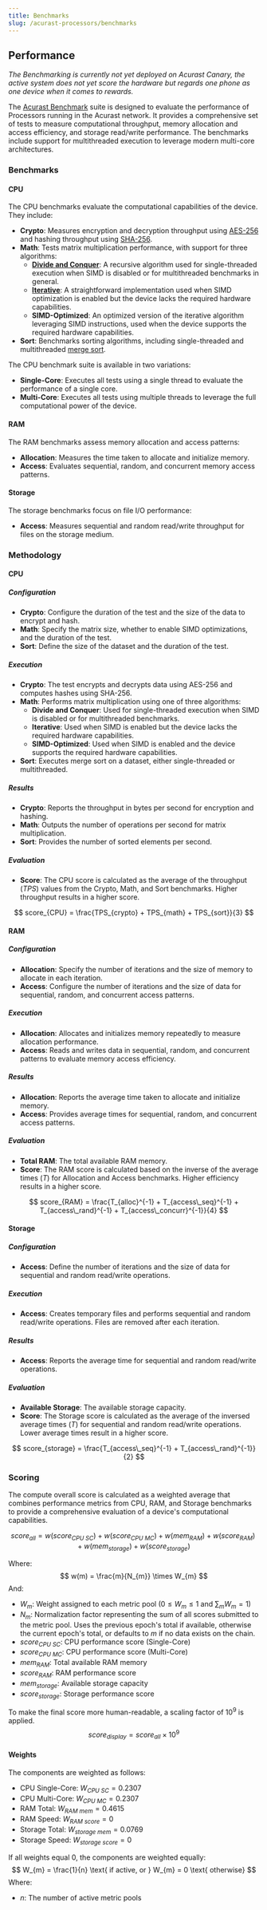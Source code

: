 ```yaml
---
title: Benchmarks
slug: /acurast-processors/benchmarks
---
```



## Performance

_The Benchmarking is currently not yet deployed on Acurast Canary, the active system does not yet score the hardware but regards one phone as one device when it comes to rewards._

The [Acurast Benchmark](https://github.com/Acurast/acurast-benchmark) suite is designed to evaluate the performance of Processors running in the Acurast network. It provides a comprehensive set of tests to measure computational throughput, memory allocation and access efficiency, and storage read/write performance. The benchmarks include support for multithreaded execution to leverage modern multi-core architectures.

### Benchmarks

#### CPU

The CPU benchmarks evaluate the computational capabilities of the device. They include:

- **Crypto**: Measures encryption and decryption throughput using [AES-256](https://en.wikipedia.org/wiki/Advanced_Encryption_Standard) and hashing throughput using [SHA-256](https://en.wikipedia.org/wiki/Secure_Hash_Algorithms).
- **Math**: Tests matrix multiplication performance, with support for three algorithms:
  - [**Divide and Conquer**](https://en.wikipedia.org/wiki/Matrix_multiplication_algorithm#Divide-and-conquer_algorithm): A recursive algorithm used for single-threaded execution when SIMD is disabled or for multithreaded benchmarks in general.
  - [**Iterative**](https://en.wikipedia.org/wiki/Matrix_multiplication_algorithm#Iterative_algorithm): A straightforward implementation used when SIMD optimization is enabled but the device lacks the required hardware capabilities.
  - **SIMD-Optimized**: An optimized version of the iterative algorithm leveraging SIMD instructions, used when the device supports the required hardware capabilities.
- **Sort**: Benchmarks sorting algorithms, including single-threaded and multithreaded [merge sort](https://en.wikipedia.org/wiki/Merge_sort).

The CPU benchmark suite is available in two variations:

- **Single-Core**: Executes all tests using a single thread to evaluate the performance of a single core.
- **Multi-Core**: Executes all tests using multiple threads to leverage the full computational power of the device.

#### RAM

The RAM benchmarks assess memory allocation and access patterns:

- **Allocation**: Measures the time taken to allocate and initialize memory.
- **Access**: Evaluates sequential, random, and concurrent memory access patterns.

#### Storage

The storage benchmarks focus on file I/O performance:

- **Access**: Measures sequential and random read/write throughput for files on the storage medium.

### Methodology

#### CPU

##### Configuration

- **Crypto**: Configure the duration of the test and the size of the data to encrypt and hash.
- **Math**: Specify the matrix size, whether to enable SIMD optimizations, and the duration of the test.
- **Sort**: Define the size of the dataset and the duration of the test.

##### Execution

- **Crypto**: The test encrypts and decrypts data using AES-256 and computes hashes using SHA-256.
- **Math**: Performs matrix multiplication using one of three algorithms:
  - **Divide and Conquer**: Used for single-threaded execution when SIMD is disabled or for multithreaded benchmarks.
  - **Iterative**: Used when SIMD is enabled but the device lacks the required hardware capabilities.
  - **SIMD-Optimized**: Used when SIMD is enabled and the device supports the required hardware capabilities.
- **Sort**: Executes merge sort on a dataset, either single-threaded or multithreaded.

##### Results

- **Crypto**: Reports the throughput in bytes per second for encryption and hashing.
- **Math**: Outputs the number of operations per second for matrix multiplication.
- **Sort**: Provides the number of sorted elements per second.

##### Evaluation

- **Score**: The CPU score is calculated as the average of the throughput ($TPS$) values from the Crypto, Math, and Sort benchmarks. Higher throughput results in a higher score.

$$
score_{CPU} = \frac{TPS_{crypto} + TPS_{math} + TPS_{sort}}{3}
$$

#### RAM

##### Configuration

- **Allocation**: Specify the number of iterations and the size of memory to allocate in each iteration.
- **Access**: Configure the number of iterations and the size of data for sequential, random, and concurrent access patterns.

##### Execution

- **Allocation**: Allocates and initializes memory repeatedly to measure allocation performance.
- **Access**: Reads and writes data in sequential, random, and concurrent patterns to evaluate memory access efficiency.

##### Results

- **Allocation**: Reports the average time taken to allocate and initialize memory.
- **Access**: Provides average times for sequential, random, and concurrent access patterns.

##### Evaluation

- **Total RAM**: The total available RAM memory.
- **Score**: The RAM score is calculated based on the inverse of the average times ($T$) for Allocation and Access benchmarks. Higher efficiency results in a higher score.

$$
score_{RAM} = \frac{T_{alloc}^{-1} + T_{access\_seq}^{-1} + T_{access\_rand}^{-1} + T_{access\_concurr}^{-1}}{4}
$$

#### Storage

##### Configuration

- **Access**: Define the number of iterations and the size of data for sequential and random read/write operations.

##### Execution

- **Access**: Creates temporary files and performs sequential and random read/write operations. Files are removed after each iteration.

##### Results

- **Access**: Reports the average time for sequential and random read/write operations.

##### Evaluation

- **Available Storage**: The available storage capacity.
- **Score**: The Storage score is calculated as the average of the inversed average times ($T$) for sequential and random read/write operations. Lower average times result in a higher score.

$$
score_{storage} = \frac{T_{access\_seq}^{-1} + T_{access\_rand}^{-1}}{2}
$$

### Scoring

The compute overall score is calculated as a weighted average that combines performance metrics from CPU, RAM, and Storage benchmarks to provide a comprehensive evaluation of a device's computational capabilities.

$$
score_{all} = w(score_{CPU\ SC}) + w(score_{CPU\ MC}) + w(mem_{RAM}) + w(score_{RAM}) + w(mem_{storage}) + w(score_{storage})
$$

Where:
$$
w(m) = \frac{m}{N_{m}} \times W_{m}
$$
And:
- $W_{m}$: Weight assigned to each metric pool ($0 \leqslant W_{m} \leqslant 1$ and $\sum_{m} W_{m} = 1$)
- $N_{m}$: Normalization factor representing the sum of all scores submitted to the metric pool. Uses the previous epoch's total if available, otherwise the current epoch's total, or defaults to $m$ if no data exists on the chain.
- $score_{CPU\ SC}$: CPU performance score (Single-Core)
- $score_{CPU\ MC}$: CPU performance score (Multi-Core)
- $mem_{RAM}$: Total available RAM memory
- $score_{RAM}$: RAM performance score
- $mem_{storage}$: Available storage capacity
- $score_{storage}$: Storage performance score

To make the final score more human-readable, a scaling factor of $10^9$ is applied.
$$
score_{display} = score_{all} \times 10^9
$$

#### Weights

The components are weighted as follows:
- CPU Single-Core: $W_{CPU\ SC} = 0.2307$
- CPU Multi-Core: $W_{CPU\ MC} = 0.2307$
- RAM Total: $W_{RAM\ mem} = 0.4615$
- RAM Speed: $W_{RAM\ score} = 0$
- Storage Total: $W_{storage\ mem} = 0.0769$
- Storage Speed: $W_{storage\ score} = 0$

If all weights equal $0$, the components are weighted equally:
$$
W_{m} = \frac{1}{n} \text{ if active, or } W_{m} = 0 \text{ otherwise}
$$
Where:
- $n$: The number of active metric pools
